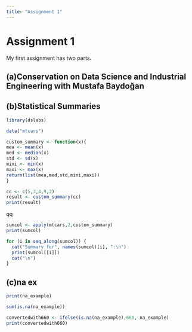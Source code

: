 ```yaml
---
title: "Assignment 1"
---
```


# Assignment 1

My first assignment has two parts.

## (a)Conservation on Data Science and Industrial Engineering with Mustafa Baydoğan

## (b)Statistical Summaries

```r
library(dslabs)

data("mtcars")

custom_summary <- function(x){
mea <- mean(x)
med <- median(x)
std <- sd(x)
mini <- min(x)
maxi <- max(x)
return(list(mea,med,std,mini,maxi))
}

cc <- c(5,3,4,9,2)
result <- custom_summary(cc)
print(result)

```

qq

```r
sumcol <- apply(mtcars,2,custom_summary)
print(sumcol)

for (i in seq_along(sumcol)) {
  cat("Summary for", names(sumcol)[i], ":\n")
  print(sumcol[[i]])
  cat("\n")
}
```

## (c)na ex

```r

print(na_example)
```

```r
sum(is.na(na_example))
```

```r
convertedwith660 <- ifelse(is.na(na_example),660, na_example) 
print(convertedwith660)
```
